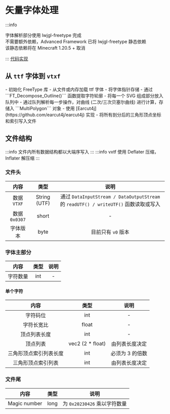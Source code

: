 
# 矢量字体处理
:::info

字体解析部分使用 lwjgl-freetype 完成<br/>
不需要额外依赖，Advanced Framework 已将 lwjgl-freetype 静态依赖<br/>
该静态依赖将在 Minecraft 1.20.5 + 取消<br/>

:::
[代码实现](https://github.com/PrimogemStudio/Advanced-Framework/tree/main/fontengine/src/main/java/com/primogemstudio/advancedfmk/ftwrap)
## 从 ```ttf``` 字体到 ```vtxf```

<Tabs>
  <TabItem value="step1" label="解析字体" default>
    - 初始化 FreeType 库
    - 从文件或内存加载 ttf 字体
    - 将字体指针存储
  </TabItem>
  <TabItem value="step2" label="获取 SVG 路径">
    - 通过 ```FT_Decompose_Outline()``` 函数提取字符轮廓
    - 将每一个 SVG 组成部分放入队列中
  </TabItem>
  <TabItem value="step3" label="分离多边形">
    - 通过队列解析每一步操作，对曲线 (二次/三次贝塞尔曲线) 进行计算，存储入 ```MultiPolygon``` 对象
  </TabItem>
  <TabItem value="step4" label="三角剖分 (Earcut)">
    - 使用 [Earcut4j](https://github.com/earcut4j/earcut4j) 实现
  </TabItem>
  <TabItem value="step5" label="写入 vtxf 文件">
    - 将所有剖分后的三角形顶点坐标和索引写入文件
  </TabItem>
</Tabs>

## 文件结构
:::info
文件内所有数据结构都以大端序写入
:::
:::info
vxtf 使用 Deflater 压缩，Inflater 解压缩
:::
### 文件头
内容     | 类型 | 说明
:--------: | :-----: | :-----:
数据 ```VTXF``` | String (UTF) | 通过 ```DataInputStream / DataOutputStream``` 的 ```readUTF() / writeUTF()``` 函数读取或写入
数据 ```0x0307``` | short | -
字体版本 | byte | 目前只有 ```v0``` 版本
### 字体主部分
内容     | 类型 | 说明
:--------: | :-----: | :-----:
字符数量 | int | - 
#### 单个字符 <br/>
内容     | 类型 | 说明
:--------: | :-----: | :-----:
字符码位 | int | - 
字符长宽比 | float | -
顶点列表长度 | int | -
顶点列表 | vec2 (2 * float) | 由列表长度决定
三角形顶点索引列表长度 | int | 必须为 3 的倍数
三角形顶点索引列表 | int | 由列表长度决定
### 文件尾
内容     | 类型 | 说明
:--------: | :-----: | :-----:
Magic number | long | 为 ```0x20230426``` 乘以字符数量
